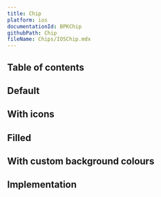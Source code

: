 ```yaml
---
title: Chip
platform: ios
documentationId: BPKChip
githubPath: Chip
fileName: Chips/IOSChip.mdx
---
```




## Table of contents

## Default

<IOSComponentScreenshots
  lightMode={screenshotDefault}
  darkMode={screenshotDefaultDm}
  altText="iOS default chip" />

## With icons

<IOSComponentScreenshots
  lightMode={screenshotWithIcons}
  darkMode={screenshotWithIconsDm}
  altText="iOS chip with icons" />

## Filled

<IOSComponentScreenshots
  lightMode={screenshotFilled}
  darkMode={screenshotFilledDm}
  altText="iOS filled chip" />

## With custom background colours

<IOSComponentScreenshots
  lightMode={screenshotWithBackgroundColor}
  darkMode={screenshotWithBackgroundColorDm}
  altText="iOS chip with custom background colour" />

## Implementation

<Readme file={readme} />
